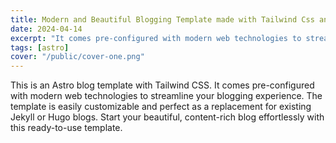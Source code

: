 ```yaml
---
title: Modern and Beautiful Blogging Template made with Tailwind Css and Astro
date: 2024-04-14
excerpt: "It comes pre-configured with modern web technologies to streamline your blogging experience."
tags: [astro]
cover: "/public/cover-one.png"
---
```


This is an Astro blog template with Tailwind CSS. It comes pre-configured with modern web technologies to streamline your blogging experience. The template is easily customizable and perfect as a replacement for existing Jekyll or Hugo blogs. Start your beautiful, content-rich blog effortlessly with this ready-to-use template.
